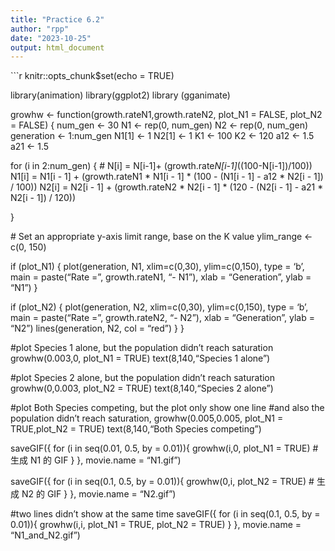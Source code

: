 ```yaml
---
title: "Practice 6.2"
author: "rpp"
date: "2023-10-25"
output: html_document
---
```


```r
knitr::opts_chunk$set(echo = TRUE)

library(animation)
library(ggplot2)
library (gganimate)


growhw <- function(growth.rateN1,growth.rateN2, plot_N1 = FALSE, plot_N2 = FALSE) {
  num_gen <- 30
  N1 <- rep(0, num_gen)
  N2 <- rep(0, num_gen)
  generation <- 1:num_gen
  N1[1] <- 1
  N2[1] <- 1
  K1 <- 100
  K2 <- 120
  a12 <- 1.5
  a21 <- 1.5
  
  for (i in 2:num_gen) {
   # N[i]  = N[i-1]+ (growth.rate*N[i-1]*((100-N[i-1])/100))
    N1[i] = N1[i - 1] + (growth.rateN1 * N1[i - 1] * (100 - (N1[i - 1] - a12 * N2[i - 1]) / 100))
    N2[i] = N2[i - 1] + (growth.rateN2 * N2[i - 1] * (120 - (N2[i - 1] - a21 * N2[i - 1]) / 120))
    
  }
  
  # Set an appropriate y-axis limit range, base on the K value 
  ylim_range <- c(0, 150) 
  
  
  if (plot_N1) {
    plot(generation, N1, xlim=c(0,30), ylim=c(0,150), type = 'b', 
         main = paste("Rate =", growth.rateN1, "- N1"), xlab = "Generation", ylab = "N1")
  }
  
  if (plot_N2) {
    plot(generation, N2, xlim=c(0,30), ylim=c(0,150), type = 'b', 
         main = paste("Rate =", growth.rateN2, "- N2"), xlab = "Generation", ylab = "N2")
    lines(generation, N2, col = "red") 
  }
}


#plot Species 1 alone, but the population didn't reach saturation
growhw(0.003,0, plot_N1 = TRUE)
text(8,140,"Species 1 alone")

#plot Species 2 alone, but the population didn't reach saturation
growhw(0,0.003, plot_N2 = TRUE)
text(8,140,"Species 2 alone")

#plot Both Species competing, but the plot only show one line
#and also the population didn't reach saturation,
growhw(0.005,0.005, plot_N1 = TRUE,plot_N2 = TRUE)
text(8,140,"Both Species competing")



saveGIF({
  for (i in seq(0.01, 0.5, by = 0.01)){
    growhw(i,0, plot_N1 = TRUE)  # 生成 N1 的 GIF
  }
}, movie.name = "N1.gif")

saveGIF({
  for (i in seq(0.1, 0.5, by = 0.01)){
    growhw(0,i, plot_N2 = TRUE)  # 生成 N2 的 GIF
  }
}, movie.name = "N2.gif")

#two lines didn't show at the same time 
saveGIF({
  for (i in seq(0.1, 0.5, by = 0.01)){
    growhw(i,i, plot_N1 = TRUE, plot_N2 = TRUE)
  }
}, movie.name = "N1_and_N2.gif")

